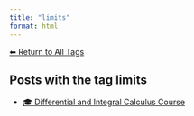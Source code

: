 ```yaml
---
title: "limits"
format: html
---
```


[⬅ Return to All Tags](../tags.qmd)

## Posts with the tag **limits**

- [🎓 Differential and Integral Calculus Course](/posts/courses/math/calculus/index.html)
